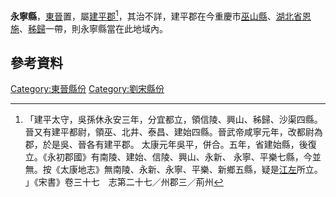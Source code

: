 {{主條目消歧義|關於中國歷史上其他永寧縣，請參見：'''[[永寧縣_(消歧義)|永寧縣_(消歧義)]]'''。}}
'''永寧縣'''，[[東晉|東晉]]置，屬[[建平郡|建平郡]]<ref>「建平太守，吳孫休永安三年，分宜都立，領信陵、興山、秭歸、沙渠四縣。晉又有建平都尉，領巫、北井、泰昌、建始四縣。晉武帝咸寧元年，改都尉為郡，於是吳、晉各有建平郡。 太康元年吳平，併合。五年，省建始縣，後復立。《永初郡國》有南陵、建始、信陵、興山、永新、 永寧、平樂七縣，今並無。按《太康地志》無南陵、永新、永寧、平樂、新鄉五縣，疑是[[江左|江左]]所立。 」《宋書》卷三十七　志第二十七／州郡三／荊州</ref>，其治不詳，建平郡在今重慶市[[巫山縣|巫山縣]]、[[湖北省|湖北省]][[恩施|恩施]]、[[秭歸|秭歸]]一帶，則永寧縣當在此地域內。

==參考資料==
{{reflist}}
{{中國古代行政區劃小作品}}
[[Category:東晉縣份|Category:東晉縣份]]
[[Category:劉宋縣份|Category:劉宋縣份]]